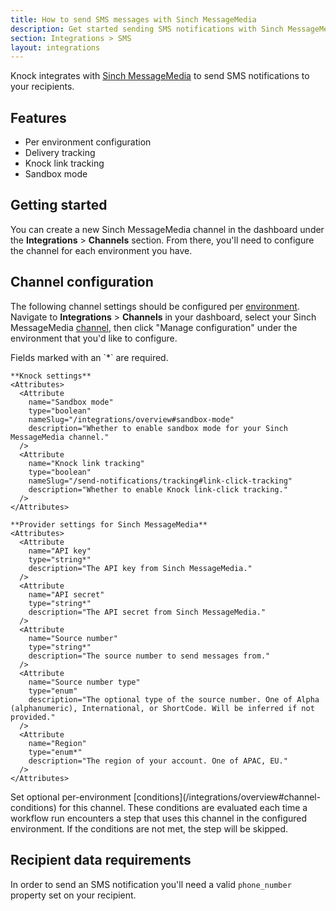 ```yaml
---
title: How to send SMS messages with Sinch MessageMedia
description: Get started sending SMS notifications with Sinch MessageMedia and Knock.
section: Integrations > SMS
layout: integrations
---
```


Knock integrates with <a href="https://messagemedia.com/" target="_blank">Sinch MessageMedia</a> to send SMS notifications to your recipients.

## Features

- Per environment configuration
- Delivery tracking
- Knock link tracking
- Sandbox mode

## Getting started

You can create a new Sinch MessageMedia channel in the dashboard under the **Integrations** > **Channels** section. From there, you'll need to configure the channel for each environment you have.

## Channel configuration

The following channel settings should be configured per [environment](/concepts/environments). Navigate to **Integrations** > **Channels** in your dashboard, select your Sinch MessageMedia [channel](/concepts/channels), then click "Manage configuration" under the environment that you'd like to configure.

<AccordionGroup>
  <Accordion title="Settings">
    Fields marked with an `*` are required.
    
    **Knock settings**
    <Attributes>
      <Attribute
        name="Sandbox mode"
        type="boolean"
        nameSlug="/integrations/overview#sandbox-mode"
        description="Whether to enable sandbox mode for your Sinch MessageMedia channel."
      />
      <Attribute
        name="Knock link tracking"
        type="boolean"
        nameSlug="/send-notifications/tracking#link-click-tracking"
        description="Whether to enable Knock link-click tracking."
      />
    </Attributes>

    **Provider settings for Sinch MessageMedia**
    <Attributes>
      <Attribute
        name="API key"
        type="string*"
        description="The API key from Sinch MessageMedia."
      />
      <Attribute
        name="API secret"
        type="string*"
        description="The API secret from Sinch MessageMedia."
      />
      <Attribute
        name="Source number"
        type="string*"
        description="The source number to send messages from."
      />
      <Attribute
        name="Source number type"
        type="enum"
        description="The optional type of the source number. One of Alpha (alphanumeric), International, or ShortCode. Will be inferred if not provided."
      />
      <Attribute
        name="Region"
        type="enum*"
        description="The region of your account. One of APAC, EU."
      />
    </Attributes>

  </Accordion>
  <Accordion title="Conditions">
    Set optional per-environment [conditions](/integrations/overview#channel-conditions) for this channel. These conditions are evaluated each time a workflow run encounters a step that uses this channel in the configured environment. If the conditions are not met, the step will be skipped.
  </Accordion>
</AccordionGroup>

## Recipient data requirements

In order to send an SMS notification you'll need a valid `phone_number` property set on your recipient.
